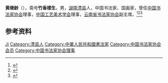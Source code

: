 '''黄继龄'''（{{bd|1913年||1991年}}），斋号'''竹香楼生'''，男，[[湖南|湖南]][[澧县|澧县]]人，中国书法家、国画家，曾任[[中国书法家协会|中国书法家协会]]理事，[[中国工艺美术学会|中国工艺美术学会]]理事，[[云南省书法家协会|云南省书法家协会]]副主席。<ref>{{Cite book|title=中国当代文化艺术名人大辞典|author=刘波主编|publisher=国际文化出版公司|year=1993|isbn=9787800493898|location=北京|pages=}}</ref><ref>{{Cite book|title=中国当代书画家名人大辞典|author=郭翔主编|publisher=河南美术出版社|year=1993|isbn=|location=郑州|pages=}}</ref><ref>{{Cite book|title=中国当代书法家辞典|author=金通达主编|publisher=浙江人民出版社|year=2001|isbn=|location=杭州|pages=}}</ref>

== 参考资料 ==
{{reflist}}

{{中国人物小作品}}
{{Navboxes 
| title  = 黄继龄在[[中国书法家协会|中国书法家协会]]的职务
| list1  =
{{中国书法家协会第一届理事会}}
{{中国书法家协会第二届理事会}}
}}

{{Authority control}}
{{DEFAULTSORT:Huang黄}}
[[Category:黄姓|Ji]]
[[Category:澧县人|Category:澧县人]]
[[Category:中華人民共和國書法家|Category:中華人民共和國書法家]]
[[Category:中国书法家协会会员|Category:中国书法家协会会员]]
[[Category:中国书法家协会理事|Category:中国书法家协会理事]]